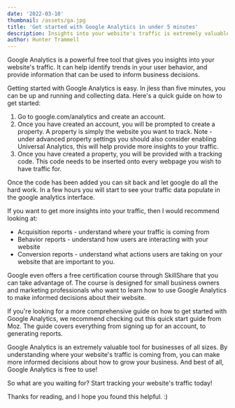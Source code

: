 ```yaml
---
date: '2022-03-10'
thumbnail: /assets/ga.jpg
title: 'Get started with Google Analytics in under 5 minutes'
description: Insights into your website's traffic is extremely valuable. Not only can it help identify trends in your user habits, but it can also be used as a tool to inform business decisions. The best part is that it is completely free.
author: Hunter Trammell
---
```


Google Analytics is a powerful free tool that gives you insights into your website's traffic. It can help identify trends in your user behavior, and provide information that can be used to inform business decisions.

Getting started with Google Analytics is easy. In jless than five minutes, you can be up and running and collecting data. Here's a quick guide on how to get started:

1. Go to google.com/analytics and create an account.
2. Once you have created an account, you will be prompted to create a property. A property is simply the website you want to track. Note - under advanced property settings you should also consider enabling Universal Analytics, this will help provide more insights to your traffic.
3. Once you have created a property, you will be provided with a tracking code. This code needs to be inserted onto every webpage you wish to have traffic for.

Once the code has been added you can sit back and let google do all the hard work.  In a few hours you will start to see your traffic data populate in the google analytics interface.

If you want to get more insights into your traffic, then I would recommend looking at:

- Acquisition reports - understand where your traffic is coming from
- Behavior reports - understand how users are interacting with your website
- Conversion reports - understand what actions users are taking on your website that are important to you.

Google even offers a free certification course through SkillShare that you can take advantage of. The course is designed for small business owners and marketing professionals who want to learn how to use Google Analytics to make informed decisions about their website.

If you're looking for a more comprehensive guide on how to get started with Google Analytics, we recommend checking out this quick start guide from Moz. The guide covers everything from signing up for an account, to generating reports.



Google Analytics is an extremely valuable tool for businesses of all sizes. By understanding where your website's traffic is coming from, you can make more informed decisions about how to grow your business. And best of all, Google Analytics is free to use!



So what are you waiting for? Start tracking your website's traffic today!



Thanks for reading, and I hope you found this helpful. :)